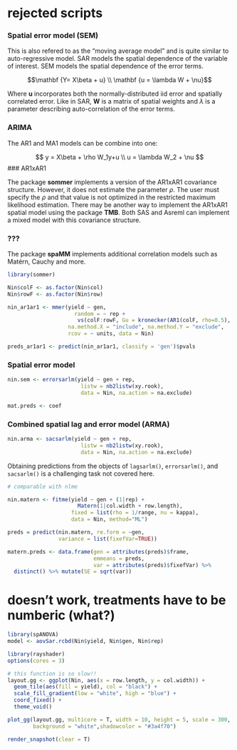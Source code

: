 # rejected scripts

### Spatial error model (SEM)

This is also refered to as the "moving average model" and is quite similar to auto-regressive model. SAR models the spatial dependence of the variable of interest. SEM models the spatial dependence of the error terms. 

$$\mathbf {Y= X\beta + u} \\ \mathbf {u = \lambda W + \nu}$$

Where $\mathbf{u}$ incorporates both the normally-distributed iid error and spatially correlated error. Like in SAR, $\mathbf{W}$ is a matrix of spatial weights and $\lambda$ is a parameter describing auto-correlation of the error terms. 

### ARIMA 

The AR1 and MA1 models can be combine into one: 

$$ y = X\beta + \rho W_1y+u \\ u = \lambda W_2 + \nu $$
### AR1xAR1

The package **sommer** implements a version of the AR1xAR1 covariance structure. However, it does not estimate the parameter $\rho$. The user must specify the $\rho$ and that value is not optimized in the restricted maximum likelihood estimation. There may be another way to implement the AR1xAR1 spatial model using the package **TMB**. Both SAS and Asreml can implement a mixed model with this covariance structure.

### ???

The package **spaMM** implements additional correlation models such as Matérn, Cauchy and more. 


```r
library(sommer) 

Nin$colF <- as.factor(Nin$col)
Nin$rowF <- as.factor(Nin$row)

nin_ar1ar1 <- mmer(yield ~ gen,
                     random = ~ rep + 
                      vs(colF:rowF, Gu = kronecker(AR1(colF, rho=0.5), AR1(rowF, rho = 0.5), make.dimnames = TRUE)),
                   na.method.X = "include", na.method.Y = "exclude",
                   rcov = ~ units, data = Nin)

preds_ar1ar1 <- predict(nin_ar1ar1, classify = 'gen')$pvals 
```



### Spatial error model

```r
nin.sem <- errorsarlm(yield ~ gen + rep,
                       listw = nb2listw(xy.rook),
                       data = Nin, na.action = na.exclude)

mat.preds <- coef
```

### Combined spatial lag and error model (ARMA)

```r
nin.arma <- sacsarlm(yield ~ gen + rep,
                       listw = nb2listw(xy.rook),
                       data = Nin, na.action = na.exclude)


```

Obtaining predictions from the objects of `lagsarlm()`, `errorsarlm()`, and `sacsarlm()` is a challenging task not covered here. 

```r
# comparable with nlme

nin.matern <- fitme(yield ~ gen + (1|rep) +
                      Matern(1|col.width + row.length),
                    fixed = list(rho = 1/range, nu = kappa),
                    data = Nin, method="ML")

preds = predict(nin.matern, re.form = ~gen,
                variance = list(fixefVar=TRUE))

matern.preds <- data.frame(gen = attributes(preds)$frame,
                           emmeans = preds,
                           var = attributes(preds)$fixefVar) %>%
  distinct() %>% mutate(SE = sqrt(var))

```


# doesn't work, treatments have to be numberic (what?)
```r
library(spANOVA)
model <- aovSar.rcbd(Nin$yield, Nin$gen, Nin$rep)
```

```r
library(rayshader)
options(cores = 3)
```

```r
# this function is so slow!!
layout.gg <- ggplot(Nin, aes(x = row.length, y = col.width)) +
  geom_tile(aes(fill = yield), col = "black") +
  scale_fill_gradient(low = "white", high = "blue") +
  coord_fixed() + 
  theme_void() 

plot_gg(layout.gg, multicore = T, width = 10, height = 5, scale = 300, 
        background = "white",shadowcolor = "#3a4f70") 

render_snapshot(clear = T)
```
  
                    
